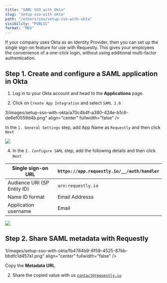 ```yaml
---
title: "SAML SSO with Okta"
slug: "setup-sso-with-okta"
path: "/others/sso/setup-sso-with-okta"
visibility: "PUBLIC"
format: "MDX"
---
```


If your company uses Okta as an Identity Provider, then you can set up the single sign-on feature for use with Requestly. This gives your employees the convenience of a one-click login, without using additional multi-factor authentication.

## **Step 1. Create and configure a SAML application in Okta**

1. Log in to your Okta account and head to the **Applications** page.

2. Click on `Create App Integration` and select `SAML 2.0`

3/images/setup-sso-with-okta/a70c4b4f-a380-424e-b1c6-de6ef0559d4b.png" align="center" fullwidth="false" />

   In the `1. General Settings` step, add App Name as `Requestly` and then click `Next`

<img src="/images/setup-sso-with-okta/fb983e56-46c8-4a1d-96db-7e22f361727c.png" align="center" fullwidth="false" />

4. In the `2. Configure SAML` step, add the following details and then click `Next`

| Single sign-on URL          | `https://app.requestly.io/__/auth/handler` |
| --------------------------- | ------------------------------------------ |
| Audience URI (SP Entity ID) | `urn:requestly.io`                         |
| Name ID format              | Email Addresss                             |
| Application username        | Email                                      |

<img src="/images/setup-sso-with-okta/0821978f-4009-4189-b3a8-7a76e5f2e8ef.png" align="center" fullwidth="false" />

## **Step 2. Share SAML metadata with Requestly**

1/images/setup-sso-with-okta/fb4784b9-6f59-4525-87bb-bbdfc1d457a1.png" align="center" fullwidth="false" />

   Copy the **Metadata URL**.

2. Share the copied value with us [`contact@requestly.io`](mailto:contact@requestly.io)
